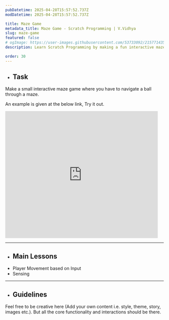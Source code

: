 ```yaml
---
pubDatetime: 2025-04-28T15:57:52.737Z
modDatetime: 2025-04-28T15:57:52.737Z

title: Maze Game
metadata_title: Maze Game - Scratch Programming | V.Vidhya
slug: maze-game
featured: false
# ogImage: https://user-images.githubusercontent.com/53733092/215771435-25408246-2309-4f8b-a781-1f3d93bdf0ec.png
description: Learn Scratch Programming by making a fun interactive maze game.

order: 30
---
```



- ## Task

Make a small interactive maze game where you have to navigate a ball through a maze.

An example is given at the below link, Try it out.

<LinkMd href="https://scratch.mit.edu/projects/1144054477" title="Scratch Project Link" />

<div class="scratch-project-preview-container">
    <iframe src="https://scratch.mit.edu/projects/1144054477/embed" allowtransparency="true" width="485" height="402" frameborder="0" scrolling="no" allowfullscreen></iframe>
</div>

---

- ## Main Lessons

<ul class="dash-ul">
    <li>Player Movement based on Input</li>
    <li>Sensing</li>
</ul>

---

- ## Guidelines

Feel free to be creative here (Add your own content i.e. style, theme, story, images etc.). But all the core functionality and interactions should be there.